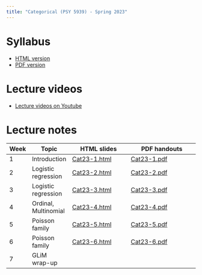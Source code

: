 ```yaml
---
title: "Categorical (PSY 5939) - Spring 2023"
---
```


# Syllabus

* [HTML version](files/Categorical syllabus Spring2023.html)
* [PDF version](files/Categorical-syllabus-Spring2023.pdf)

# Lecture videos

* [Lecture videos on Youtube](https://www.youtube.com/playlist?list=PLKrGRYggZL-GfZgkKQN8q1BsvVoA8CFW0)

# Lecture notes

Week | Topic | HTML slides | PDF handouts
-----|-------|-------------|---------------
1 | Introduction | [Cat23-1.html](files/Cat23-1.html) | [Cat23-1.pdf](files/Cat23-1.pdf)
2 | Logistic regression | [Cat23-2.html](files/Cat23-2.html) | [Cat23-2.pdf](files/Cat23-2.pdf)
3 | Logistic regression | [Cat23-3.html](files/Cat23-3.html) | [Cat23-3.pdf](files/Cat23-3.pdf)
4 | Ordinal, Multinomial | [Cat23-4.html](files/Cat23-4.html) | [Cat23-4.pdf](files/Cat23-4.pdf)
5 | Poisson family | [Cat23-5.html](files/Cat23-5.html) | [Cat23-5.pdf](files/Cat23-5.pdf)
6 | Poisson family | [Cat23-6.html](files/Cat23-6.html) | [Cat23-6.pdf](files/Cat23-6.pdf)|
7 | GLiM wrap-up |  |  |